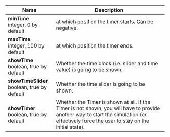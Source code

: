 | Name                       | Description                                                                                                       |
| -------------------------- | ----------------------------------------------------------------------------------------------------------------- |
|__minTime__<br/>integer, 0 by default|at which position the timer starts. Can be negative.|
|__maxTime__<br/>integer, 100 by default|at which position the timer ends.|
|__showTime__<br/>boolean, true by default|Whether the time block (i.e. slider and time value) is going to be shown.|
|__showTimeSlider__<br/>boolean, true by default|Whether the time slider is going to be shown.|
|__showTimer__<br/>boolean, true by default|Whether the Timer is shown at all. If the Timer is not shown, you will have to provide another way to start the simulation (or effectively force the user to stay on the initial state).|
